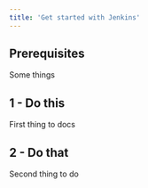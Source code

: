 ```yaml
---
title: 'Get started with Jenkins'
---
```


## Prerequisites

Some things

## 1 - Do this

First thing to docs

## 2 - Do that

Second thing to do
